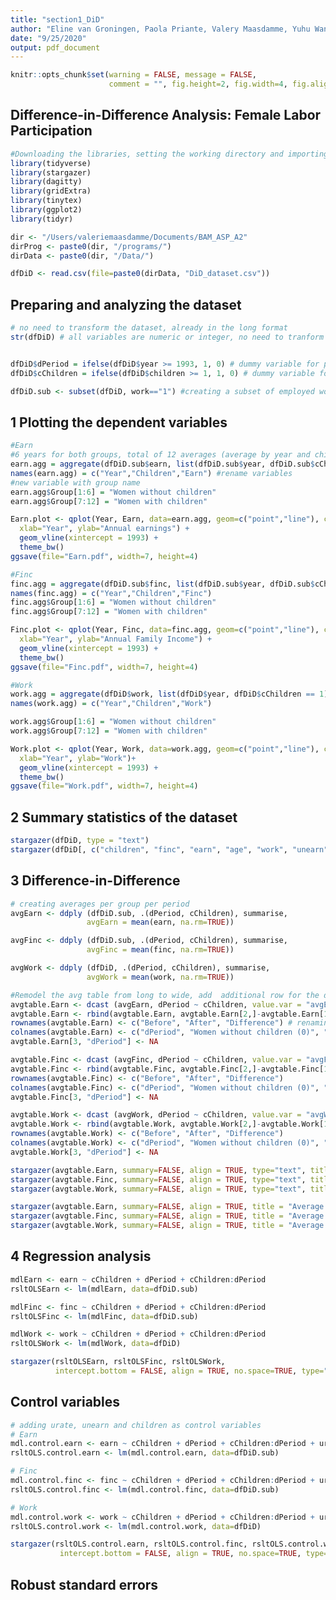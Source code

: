```yaml
---
title: "section1_DiD"
author: "Eline van Groningen, Paola Priante, Valery Maasdamme, Yuhu Wang"
date: "9/25/2020"
output: pdf_document
---
```


```r
knitr::opts_chunk$set(warning = FALSE, message = FALSE, 
                      comment = "", fig.height=2, fig.width=4, fig.align = "center")
```

## Difference-in-Difference Analysis: Female Labor Participation 

```r
#Downloading the libraries, setting the working directory and importing the data set 
library(tidyverse)
library(stargazer)
library(dagitty)
library(gridExtra)
library(tinytex)
library(ggplot2)
library(tidyr)

dir <- "/Users/valeriemaasdamme/Documents/BAM_ASP_A2" 
dirProg <- paste0(dir, "/programs/") 
dirData <- paste0(dir, "/Data/")

dfDiD <- read.csv(file=paste0(dirData, "DiD_dataset.csv"))
```

## Preparing and analyzing the dataset 
```r
# no need to transform the dataset, already in the long format 
str(dfDiD) # all variables are numeric or integer, no need to tranform 


dfDiD$dPeriod = ifelse(dfDiD$year >= 1993, 1, 0) # dummy variable for period
dfDiD$cChildren = ifelse(dfDiD$children >= 1, 1, 0) # dummy variable for the two different groups 

dfDiD.sub <- subset(dfDiD, work=="1") #creating a subset of employed women 
```

## 1 Plotting the dependent variables 
```r
#Earn
#6 years for both groups, total of 12 averages (average by year and children (0/1)
earn.agg = aggregate(dfDiD.sub$earn, list(dfDiD.sub$year, dfDiD.sub$cChildren == 1), FUN = mean, na.rm = TRUE) 
names(earn.agg) = c("Year","Children","Earn") #rename variables
#new variable with group name
earn.agg$Group[1:6] = "Women without children"
earn.agg$Group[7:12] = "Women with children"

Earn.plot <- qplot(Year, Earn, data=earn.agg, geom=c("point","line"), colour = Group,
  xlab="Year", ylab="Annual earnings") + 
  geom_vline(xintercept = 1993) + 
  theme_bw() 
ggsave(file="Earn.pdf", width=7, height=4)

#Finc
finc.agg = aggregate(dfDiD.sub$finc, list(dfDiD.sub$year, dfDiD.sub$cChildren == 1), FUN = mean, na.rm = TRUE) 
names(finc.agg) = c("Year","Children","Finc")
finc.agg$Group[1:6] = "Women without children"
finc.agg$Group[7:12] = "Women with children"

Finc.plot <- qplot(Year, Finc, data=finc.agg, geom=c("point","line"), colour = Group,
  xlab="Year", ylab="Annual Family Income") + 
  geom_vline(xintercept = 1993) +
  theme_bw() 
ggsave(file="Finc.pdf", width=7, height=4)

#Work
work.agg = aggregate(dfDiD$work, list(dfDiD$year, dfDiD$cChildren == 1), FUN = mean, na.rm = TRUE)
names(work.agg) = c("Year","Children","Work")

work.agg$Group[1:6] = "Women without children"
work.agg$Group[7:12] = "Women with children"

Work.plot <- qplot(Year, Work, data=work.agg, geom=c("point","line"), colour = Group,
  xlab="Year", ylab="Work")+ 
  geom_vline(xintercept = 1993) +
  theme_bw() 
ggsave(file="Work.pdf", width=7, height=4)

```

## 2 Summary statistics of the dataset 
```r
stargazer(dfDiD, type = "text")
stargazer(dfDiD[, c("children", "finc", "earn", "age", "work", "unearn")], type = "text")
```

## 3 Difference-in-Difference 
```r
# creating averages per group per period 
avgEarn <- ddply (dfDiD.sub, .(dPeriod, cChildren), summarise, 
                 avgEarn = mean(earn, na.rm=TRUE)) 

avgFinc <- ddply (dfDiD.sub, .(dPeriod, cChildren), summarise, 
                 avgFinc = mean(finc, na.rm=TRUE))

avgWork <- ddply (dfDiD, .(dPeriod, cChildren), summarise, 
                 avgWork = mean(work, na.rm=TRUE))

#Remodel the avg table from long to wide, add  additional row for the difference in averages
avgtable.Earn <- dcast (avgEarn, dPeriod ~ cChildren, value.var = "avgEarn")
avgtable.Earn <- rbind(avgtable.Earn, avgtable.Earn[2,]-avgtable.Earn[1,]) 
rownames(avgtable.Earn) <- c("Before", "After", "Difference") # renaming the rows
colnames(avgtable.Earn) <- c("dPeriod", "Women without children (0)", "Women with children (1)") # renaming the columns
avgtable.Earn[3, "dPeriod"] <- NA

avgtable.Finc <- dcast (avgFinc, dPeriod ~ cChildren, value.var = "avgFinc")
avgtable.Finc <- rbind(avgtable.Finc, avgtable.Finc[2,]-avgtable.Finc[1,]) 
rownames(avgtable.Finc) <- c("Before", "After", "Difference")
colnames(avgtable.Finc) <- c("dPeriod", "Women without children (0)", "Women with children (1)")
avgtable.Finc[3, "dPeriod"] <- NA

avgtable.Work <- dcast (avgWork, dPeriod ~ cChildren, value.var = "avgWork")
avgtable.Work <- rbind(avgtable.Work, avgtable.Work[2,]-avgtable.Work[1,]) 
rownames(avgtable.Work) <- c("Before", "After", "Difference")
colnames(avgtable.Work) <- c("dPeriod", "Women without children (0)", "Women with children (1)")
avgtable.Work[3, "dPeriod"] <- NA

stargazer(avgtable.Earn, summary=FALSE, align = TRUE, type="text", title = "Average Annual Earnings")
stargazer(avgtable.Finc, summary=FALSE, align = TRUE, type="text", title = "Average Indicator Annual Family Income")
stargazer(avgtable.Work, summary=FALSE, align = TRUE, type="text", title = "Average Indicator Work Status")

stargazer(avgtable.Earn, summary=FALSE, align = TRUE, title = "Average Annual Earnings")
stargazer(avgtable.Finc, summary=FALSE, align = TRUE, title = "Average Indicator Annual Family Income")
stargazer(avgtable.Work, summary=FALSE, align = TRUE, title = "Average Indicator Work Status")
```

## 4 Regression analysis 
```r
mdlEarn <- earn ~ cChildren + dPeriod + cChildren:dPeriod
rsltOLSEarn <- lm(mdlEarn, data=dfDiD.sub)

mdlFinc <- finc ~ cChildren + dPeriod + cChildren:dPeriod
rsltOLSFinc <- lm(mdlFinc, data=dfDiD.sub)

mdlWork <- work ~ cChildren + dPeriod + cChildren:dPeriod
rsltOLSWork <- lm(mdlWork, data=dfDiD)

stargazer(rsltOLSEarn, rsltOLSFinc, rsltOLSWork,
          intercept.bottom = FALSE, align = TRUE, no.space=TRUE, type="text")
```

## Control variables 
```r
# adding urate, unearn and children as control variables
# Earn
mdl.control.earn <- earn ~ cChildren + dPeriod + cChildren:dPeriod + urate + unearn + children
rsltOLS.control.earn <- lm(mdl.control.earn, data=dfDiD.sub)

# Finc
mdl.control.finc <- finc ~ cChildren + dPeriod + cChildren:dPeriod + urate + unearn + children 
rsltOLS.control.finc <- lm(mdl.control.finc, data=dfDiD.sub)

# Work
mdl.control.work <- work ~ cChildren + dPeriod + cChildren:dPeriod + urate + unearn + children
rsltOLS.control.work <- lm(mdl.control.work, data=dfDiD)

stargazer(rsltOLS.control.earn, rsltOLS.control.finc, rsltOLS.control.work, 
           intercept.bottom = FALSE, align = TRUE, no.space=TRUE, type="text") 
```

## Robust standard errors 
```r

```


